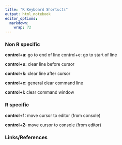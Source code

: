 ```yaml
---
title: "R Keyboard Shortucts"
output: html_notebook
editor_options: 
  markdown: 
    wrap: 72
---
```


### **Non R specific**

**control+a:** go to end of line control+e: go to start of line

**control+u:** clear line before cursor

**control+k:** clear line after cursor

**control+c:** general clear command line

**control+l:** clear command window

### **R specific**

**control+1:** move cursor to editor (from console)

**control+2:** move cursor to console (from editor)

### **Links/References**
